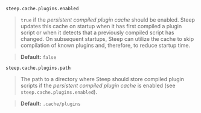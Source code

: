 `steep.cache.plugins.enabled`

> `true` if the *persistent compiled plugin cache* should be enabled. Steep
> updates this cache on startup when it has first compiled
> a <DocsLink href="#extending-steep-through-plugins">plugin script</DocsLink> or when
> it detects that a previously compiled script has changed. On subsequent startups,
> Steep can utilize the cache to skip compilation of known plugins and, therefore,
> to reduce startup time.

> **Default:** `false`

`steep.cache.plugins.path`

> The path to a directory where Steep should store compiled plugin scripts if
> the *persistent compiled plugin cache* is enabled (see `steep.cache.plugins.enabled`).

> **Default:** `.cache/plugins`
